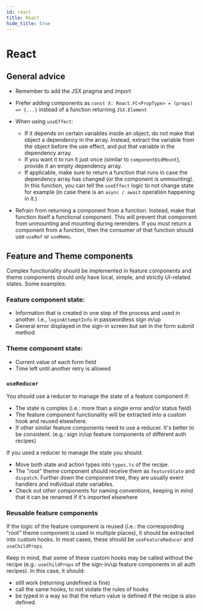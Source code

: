 ```yaml
---
id: react
title: React
hide_title: true
---
```


# React

## General advice 

- Remember to add the JSX pragma and import
- Prefer adding components as `const X: React.FC<PropType> = (props) => {...}` instead of a function returning `JSX.Element`
- When using `useEffect`:
    - If it depends on certain variables inside an object, do not make that object a dependency in the array. Instead, extract the variable from the object before the use effect, and put that variable in the dependency array.
    - If you want it to run it just once (similar to `componentDidMount`), provide it an empty dependency array.
    - If applicable, make sure to return a function that runs in case the dependency array has changed (or the component is unmounting). In this function, you can tell the `useEffect` logic to not change state for example (in case there is an `async / await` operation happening in it.)

- Refrain from returning a component from a function. Instead, make that function itself a functional component. This will prevent that component from unmounting and mounting during rerenders. If you must return a component from a function, then the consumer of that function should use `useRef` or `useMemo`.

## Feature and Theme components

Complex functionality should be implemented in feature components and theme components should only have local, simple, and strictly UI-related states. Some examples:

### Feature component state:
- Information that is created in one step of the process and used in another. I.e., `loginAttemptInfo` in passwordless sign in/up
- General error displayed in the sign-in screen but set in the form submit method

### Theme component state:
- Current value of each form field
- Time left until another retry is allowed

### `useReducer`

You should use a reducer to manage the state of a feature component if:
- The state is complex (i.e.: more than a single error and/or status field)
- The feature component functionality will be extracted into a custom hook and reused elsewhere.
- If other similar feature components need to use a reducer. It's better to be consistent. (e.g.: sign in/up feature components of different auth recipes)

If you used a reducer to manage the state you should:
- Move both state and action types into `types.ts` of the recipe.
- The "root" theme component should receive them as `featureState` and `dispatch`. Further down the component tree, they are usually event handlers and individual state variables.
- Check out other components for naming conventions, keeping in mind that it can be renamed if it's imported elsewhere

### Reusable feature components

If the logic of the feature component is reused (i.e.: the corresponding "root" theme component is used in multiple places), it should be extracted into custom hooks. In most cases, these should be `useFeatureReducer` and `useChildProps`.

Keep in mind, that some of these custom hooks may be called without the recipe (e.g.: `useChildProps` of the sign-in/up feature components in all auth recipes). In this case, it should:
- still work (returning undefined is fine)
- call the same hooks, to not violate the rules of hooks
- be typed in a way so that the return value is defined if the recipe is also defined.
